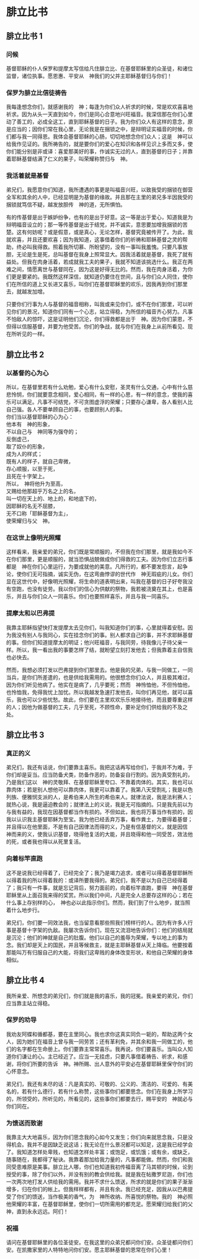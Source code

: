 
# 腓立比书

## 腓立比书 1

### 问候

基督耶稣的仆人<Pn>保罗</Pn>和<Pn>提摩太</Pn>写信给凡住<Pn>腓立比</Pn>、在基督耶稣里的众圣徒，和诸位监督，诸位执事。愿恩惠、平安从　神我们的父并主耶稣基督归与你们！<br/>

### 保罗为腓立比信徒祷告

我每逢想念你们，就感谢我的　神；每逢为你们众人祈求的时候，常是欢欢喜喜地祈求。因为从头一天直到如今，你们是同心合意地兴旺福音。我深信那在你们心里动了善工的，必成全这工，直到耶稣基督的日子。我为你们众人有这样的意念，原是应当的；因你们常在我心里，无论我是在捆锁之中，是辩明证实福音的时候，你们都与我一同得恩。我体会基督耶稣的心肠，切切地想念你们众人；这是　神可以给我作见证的。我所祷告的，就是要你们的爱心在知识和各样见识上多而又多，使你们能分别是非<Nt>或译：喜爱那美好的事</Nt>，作诚实无过的人，直到基督的日子；并靠着耶稣基督结满了仁义的果子，叫荣耀称赞归与　神。<br/>

### 我活着就是基督

弟兄们，我愿意你们知道，我所遭遇的事更是叫福音兴旺，以致我受的捆锁在御营全军和其余的人中，已经显明是为基督的缘故。并且那在主里的弟兄多半因我受的捆锁就笃信不疑，越发放胆传　神的道，无所惧怕。<br/>

有的传基督是出于嫉妒纷争，也有的是出于好意。这一等是出于爱心，知道我是为辩明福音设立的；那一等传基督是出于结党，并不诚实，意思要加增我捆锁的苦楚。这有何妨呢？或是假意，或是真心，无论怎样，基督究竟被传开了。为此，我就欢喜，并且还要欢喜；因为我知道，这事借着你们的祈祷和耶稣基督之灵的帮助，终必叫我得救。照着我所切慕、所盼望的，没有一事叫我羞愧。只要凡事放胆，无论是生是死，总叫基督在我身上照常显大。因我活着就是基督，我死了就有益处。但我在肉身活着，若成就我工夫的果子，我就不知道该挑选什么。我正在两难之间，情愿离世与基督同在，因为这是好得无比的。然而，我在肉身活着，为你们更是要紧的。我既然这样深信，就知道仍要住在世间，且与你们众人同住，使你们在所信的道上又长进又喜乐，叫你们在基督耶稣里的欢乐，因我再到你们那里去，就越发加增。<br/>

只要你们行事为人与基督的福音相称，叫我或来见你们，或不在你们那里，可以听见你们的景况，知道你们同有一个心志，站立得稳，为所信的福音齐心努力。凡事不怕敌人的惊吓，这是证明他们沉沦，你们得救都是出于　神。因为你们蒙恩，不但得以信服基督，并要为他受苦。你们的争战，就与你们在我身上从前所看见、现在所听见的一样。<br/>

## 腓立比书 2

### 以基督的心为心

所以，在基督里若有什么劝勉，爱心有什么安慰，<Add>圣</Add>灵有什么交通，<Add>心中</Add>有什么慈悲怜悯，你们就要意念相同，爱心相同，有一样的心思，有一样的意念，使我的喜乐可以满足。凡事不可结党，不可贪图虚浮的荣耀；只要存心谦卑，各人看别人比自己强。各人不要单顾自己的事，也要顾别人的事。<br/>
你们当以基督耶稣的心为心：<br/>
他本有　神的形象，<br/>
不以自己与　神同等为强夺的；<br/>
反倒虚己，<br/>
取了奴仆的形象，<br/>
成为人的样式；<br/>
既有人的样子，就自己卑微，<br/>
存心顺服，以至于死，<br/>
且死在十字架上。<br/>
所以，　神将他升为至高，<br/>
又赐给他那超乎万名之上的名，<br/>
叫一切在天上的、地上的，和地底下的，<br/>
因耶稣的名无不屈膝，<br/>
无不口称「耶稣基督为主」，<br/>
使荣耀归与父　神。<br/>

### 在这世上像明光照耀

这样看来，我亲爱的<Add>弟兄</Add>，你们既是常顺服的，不但我在你们那里，就是我如今不在你们那里，更是顺服的，就当恐惧战兢做成你们得救的工夫。因为你们立志行事都是　神在你们心里运行，为要成就他的美意。凡所行的，都不要发怨言，起争论，使你们无可指摘，诚实无伪，在这弯曲悖谬的世代作　神无瑕疵的儿女。你们显在这世代中，好像明光照耀，将生命的道表明出来，叫我在基督的日子好夸我没有空跑，也没有徒劳。我以你们的信心为供献的祭物，我若被浇奠在其上，也是喜乐，并且与你们众人一同喜乐。你们也要照样喜乐，并且与我一同喜乐。<br/>

### 提摩太和以巴弗提

我靠主耶稣指望快打发<Pn>提摩太</Pn>去见你们，叫我知道你们的事，心里就得着安慰。因为我没有别人与我同心，实在挂念你们的事。别人都求自己的事，并不求耶稣基督的事。但你们知道<Pn>提摩太</Pn>的明证；他兴旺福音，与我同劳，待我像儿子待父亲一样。所以，我一看出我的事要怎样了结，就盼望立刻打发他去；但我靠着主自信我也必快去。<br/>

然而，我想必须打发<Pn>以巴弗提</Pn>到你们那里去。他是我的兄弟，与我一同做工，一同当兵，是你们所差遣的，也是供给我需用的。他很想念你们众人，并且极其难过，因为你们听见他病了。他实在是病了，几乎要死；然而　神怜恤他，不但怜恤他，也怜恤我，免得我忧上加忧。所以我越发急速打发他去，叫你们再见他，就可以喜乐，我也可以少些忧愁。故此，你们要在主里欢欢乐乐地接待他，而且要尊重这样的人；因他为做基督的工夫，几乎至死，不顾性命，要补足你们供给我的不及之处。<br/>

## 腓立比书 3

### 真正的义

弟兄们，我还有话说，你们要靠主喜乐。我把这话再写给你们，于我并不为难，于你们却是妥当。应当防备犬类，防备作恶的，防备妄自行割的。因为<Add>真</Add>受割礼的，乃是我们这以　神的灵敬拜、在基督耶稣里夸口、不靠着肉体的。其实，我也可以靠肉体；若是别人想他可以靠肉体，我更可以靠着了。我第八天受割礼；我是<Pn>以色列</Pn>族、<Pn>便雅悯</Pn>支派的人，是<Pn>希伯来</Pn>人所生的<Pn>希伯来</Pn>人。就律法说，我是法利赛人；就热心说，我是逼迫教会的；就律法上的义说，我是无可指摘的。只是我先前以为与我有益的，我现在因基督都当作有损的。不但如此，我也将万事当作有损的，因我以认识我主基督耶稣为至宝。我为他已经丢弃万事，看作粪土，为要得着基督；并且得以在他里面，不是有自己因律法而得的义，乃是有信基督的义，就是因信　神而来的义，使我认识基督，晓得他复活的大能，并且晓得和他一同受苦，效法他的死，或者我也得以从死里复活。<br/>

### 向着标竿直跑

这不是说我已经得着了，已经完全了；我乃是竭力追求，或者可以得着基督耶稣所以得着我的<Nt>所以得着我的：或译所要我得的</Nt>。弟兄们，我不是以为自己已经得着了；我只有一件事，就是忘记背后，努力面前的，向着标竿直跑，要得　神在基督耶稣里从上面召我来得的奖赏。所以我们中间，凡是完全人总要存这样的心；若在什么事上存别样的心，　神也必以此指示你们。然而，我们到了什么地步，就当照着什么地步行。<br/>

弟兄们，你们要一同效法我，也当留意看那些照我们榜样行的人。因为有许多人行事是基督十字架的仇敌。我屡次告诉你们，现在又流泪地告诉你们：他们的结局就是沉沦；他们的神就是自己的肚腹。他们以自己的羞辱为荣耀，专以地上的事为念。我们却是天上的国民，并且等候救主，就是主耶稣基督从天上降临。他要按着那能叫万有归服自己的大能，将我们这卑贱的身体改变形状，和他自己荣耀的身体相似。<br/>

## 腓立比书 4

我所亲爱、所想念的弟兄们，你们就是我的喜乐，我的冠冕。我亲爱的<Add>弟兄</Add>，你们应当靠主站立得稳。<br/>

### 保罗的劝导

我劝<Pn>友阿蝶</Pn>和<Pn>循都基</Pn>，要在主里同心。我也求你这真实同负一轭的，帮助这两个女人，因为她们在福音上曾与我一同劳苦；还有<Pn>革利免</Pn>，并其余和我一同做工的，他们的名字都在生命册上。你们要靠主常常喜乐。我再说，你们要喜乐。当叫众人知道你们谦让的心。主已经近了。应当一无挂虑，只要凡事借着祷告、祈求，和感谢，将你们所要的告诉　神。神所赐、出人意外的平安必在基督耶稣里保守你们的心怀意念。<br/>

弟兄们，我还有未尽的话：凡是真实的、可敬的、公义的、清洁的、可爱的、有美名的，若有什么德行，若有什么称赞，这些事你们都要思念。你们在我身上所学习的，所领受的，所听见的，所看见的，这些事你们都要去行，赐平安的　神就必与你们同在。<br/>

### 为馈送而致谢

我靠主大大地喜乐，因为你们思念我的心如今又发生；你们向来就思念我，只是没得机会。我并不是因缺乏说这话；我无论在什么景况都可以知足，这是我已经学会了。我知道怎样处卑贱，也知道怎样处丰富；或饱足，或饥饿；或有余，或缺乏，随事随在，我都得了秘诀。我靠着那加给我力量的，凡事都能做。然而，你们和我同受患难原是美事。<Pn>腓立比</Pn>人哪，你们也知道我初传福音离了<Pn>马其顿</Pn>的时候，论到授受的事，除了你们以外，并没有别的教会供给我。就是我在<Pn>帖撒罗尼迦</Pn>，你们也一次两次地打发人供给我的需用。我并不求什么馈送，所求的就是你们的果子渐渐增多，归在你们的帐上。但我样样都有，并且有余。我已经充足，因我从<Pn>以巴弗提</Pn>受了你们的馈送，当作极美的香气，为　神所收纳、所喜悦的祭物。我的　神必照他荣耀的丰富，在基督耶稣里，使你们一切所需用的都充足。愿荣耀归给我们的父　神，直到永永远远。阿们！<br/>

### 祝福

请问在基督耶稣里的各位圣徒安。在我这里的众弟兄都问你们安。众圣徒都问你们安。在凯撒家里的人特特地问你们安。愿主耶稣基督的恩<Add>常</Add>在你们心里！<br/>
